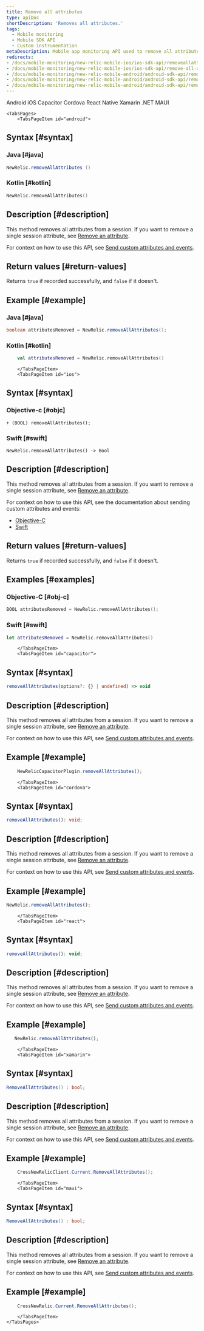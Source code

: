 ```yaml
---
title: Remove all attributes
type: apiDoc
shortDescription: 'Removes all attributes.'
tags:
  - Mobile monitoring
  - Mobile SDK API
  - Custom instrumentation
metaDescription: Mobile app monitoring API used to remove all attributes.
redirects:
- /docs/mobile-monitoring/new-relic-mobile-ios/ios-sdk-api/removeallattributes-ios-sdk-api
- /docs/mobile-monitoring/new-relic-mobile-ios/ios-sdk-api/remove-all-attributes
- /docs/mobile-monitoring/new-relic-mobile-android/android-sdk-api/removeallattributes-android-agent-api
- /docs/mobile-monitoring/new-relic-mobile-android/android-sdk-api/removeallattributes-android-sdk-api
- /docs/mobile-monitoring/new-relic-mobile-android/android-sdk-api/remove-all-attributes
---
```


<Tabs>
	<TabsBar>
        <TabsBarItem id="android">
            Android
        </TabsBarItem>
        <TabsBarItem id="ios">
            iOS
        </TabsBarItem>
        <TabsBarItem id="capacitor">
            Capacitor
        </TabsBarItem>
        <TabsBarItem id="cordova">
            Cordova
        </TabsBarItem>
        <TabsBarItem id="react">
            React Native
        </TabsBarItem>
        <TabsBarItem id="xamarin">
            Xamarin
        </TabsBarItem>
        <TabsBarItem id="maui">
            .NET MAUI
        </TabsBarItem>
    </TabsBar>

    <TabsPages>
        <TabsPageItem id="android">
## Syntax [#syntax]

### Java [#java]

```java
NewRelic.removeAllAttributes ()
```

### Kotlin [#kotlin]

```kotlin
NewRelic.removeAllAttributes()
```

## Description [#description]

This method removes all attributes from a session. If you want to remove a single session attribute, see [Remove an attribute](/docs/mobile-monitoring/new-relic-mobile/mobile-sdk/remove-all-attributes).

For context on how to use this API, see [Send custom attributes and events](/docs/mobile-monitoring/new-relic-mobile-android/install-configure/work-android-sdk-api#attributes-events-insights).

## Return values [#return-values]

Returns `true` if recorded successfully, and `false` if it doesn't.

## Example [#example]

### Java [#java]

```java
boolean attributesRemoved = NewRelic.removeAllAttributes();
```

### Kotlin [#kotlin]

```kotlin
    val attributesRemoved = NewRelic.removeAllAttributes()
```

        </TabsPageItem>
        <TabsPageItem id="ios">

## Syntax [#syntax]

### Objective-c [#objc]

```
+ (BOOL) removeAllAttributes();
```

### Swift [#swift]

```
NewRelic.removeAllAttributes() -> Bool
```

## Description [#description]

This method removes all attributes from a session. If you want to remove a single session attribute, see [Remove an attribute](/docs/mobile-monitoring/new-relic-mobile/mobile-sdk/remove-all-attributes).

For context on how to use this API, see the documentation about sending custom attributes and events:

* [Objective-C](/docs/mobile-monitoring/new-relic-mobile-ios/install-configure/work-ios-sdk-api#objc-custom-att-events)
* [Swift](/docs/mobile-monitoring/new-relic-mobile-ios/install-configure/work-ios-sdk-api#swift-custom-att-events)

## Return values [#return-values]

Returns `true` if recorded successfully, and `false` if it doesn't.

## Examples [#examples]

### Objective-C [#obj-c]

```objectivec
BOOL attributesRemoved = NewRelic.removeAllAttributes();
```

### Swift [#swift]

```swift
let attributesRemoved = NewRelic.removeAllAttributes()
```


        </TabsPageItem>
        <TabsPageItem id="capacitor">

## Syntax [#syntax]

```typescript
removeAllAttributes(options?: {} | undefined) => void
```

## Description [#description]

This method removes all attributes from a session. If you want to remove a single session attribute, see [Remove an attribute](/docs/mobile-monitoring/new-relic-mobile/mobile-sdk/remove-all-attributes).

For context on how to use this API, see [Send custom attributes and events](/docs/mobile-monitoring/new-relic-mobile-android/install-configure/work-android-sdk-api#attributes-events-insights).

## Example [#example]

```typescript
    NewRelicCapacitorPlugin.removeAllAttributes();
```

        </TabsPageItem>
        <TabsPageItem id="cordova">

## Syntax [#syntax]

```typescript
removeAllAttributes(): void;
```

## Description [#description]

This method removes all attributes from a session. If you want to remove a single session attribute, see [Remove an attribute](/docs/mobile-monitoring/new-relic-mobile/mobile-sdk/remove-all-attributes).

For context on how to use this API, see [Send custom attributes and events](/docs/mobile-monitoring/new-relic-mobile-android/install-configure/work-android-sdk-api#attributes-events-insights).

## Example [#example]

  ```js
NewRelic.removeAllAttributes();
  ```

        </TabsPageItem>
        <TabsPageItem id="react">

## Syntax [#syntax]

```js
removeAllAttributes(): void;
```

## Description [#description]

This method removes all attributes from a session. If you want to remove a single session attribute, see [Remove an attribute](/docs/mobile-monitoring/new-relic-mobile/mobile-sdk/remove-all-attributes).

For context on how to use this API, see [Send custom attributes and events](/docs/mobile-monitoring/new-relic-mobile-android/install-configure/work-android-sdk-api#attributes-events-insights).


## Example [#example]

 ```js
    NewRelic.removeAllAttributes();
  ```

        </TabsPageItem>
        <TabsPageItem id="xamarin">

## Syntax [#syntax]

```csharp
RemoveAllAttributes() : bool;
```

## Description [#description]

This method removes all attributes from a session. If you want to remove a single session attribute, see [Remove an attribute](/docs/mobile-monitoring/new-relic-mobile/mobile-sdk/remove-all-attributes).

For context on how to use this API, see [Send custom attributes and events](/docs/mobile-monitoring/new-relic-mobile-android/install-configure/work-android-sdk-api#attributes-events-insights).

## Example [#example]

``` csharp
    CrossNewRelicClient.Current.RemoveAllAttributes();
```

        </TabsPageItem>
        <TabsPageItem id="maui">

## Syntax [#syntax]

```csharp
RemoveAllAttributes() : bool;
```

## Description [#description]

This method removes all attributes from a session. If you want to remove a single session attribute, see [Remove an attribute](/docs/mobile-monitoring/new-relic-mobile/mobile-sdk/remove-all-attributes).

For context on how to use this API, see [Send custom attributes and events](/docs/mobile-monitoring/new-relic-mobile-android/install-configure/work-android-sdk-api#attributes-events-insights).

## Example [#example]

``` C#
    CrossNewRelic.Current.RemoveAllAttributes();
```
        </TabsPageItem>
    </TabsPages>
</Tabs>
